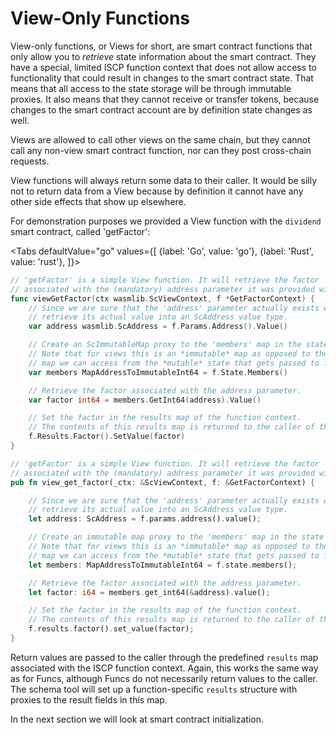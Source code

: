
# View-Only Functions

View-only functions, or Views for short, are smart contract functions that only allow you
to _retrieve_ state information about the smart contract. They have a special, limited
ISCP function context that does not allow access to functionality that could result in
changes to the smart contract state. That means that all access to the state storage will
be through immutable proxies. It also means that they cannot receive or transfer tokens,
because changes to the smart contract account are by definition state changes as well.

Views are allowed to call other views on the same chain, but they cannot call any non-view
smart contract function, nor can they post cross-chain requests.

View functions will always return some data to their caller. It would be silly not to
return data from a View because by definition it cannot have any other side effects that
show up elsewhere.

For demonstration purposes we provided a View function with the `dividend` smart contract,
called 'getFactor':

<Tabs defaultValue="go"
    values={[
        {label: 'Go', value: 'go'},
        {label: 'Rust', value: 'rust'},
    ]}>
<TabItem value="go">

```go
// 'getFactor' is a simple View function. It will retrieve the factor
// associated with the (mandatory) address parameter it was provided with.
func viewGetFactor(ctx wasmlib.ScViewContext, f *GetFactorContext) {
    // Since we are sure that the 'address' parameter actually exists we can
    // retrieve its actual value into an ScAddress value type.
    var address wasmlib.ScAddress = f.Params.Address().Value()

    // Create an ScImmutableMap proxy to the 'members' map in the state storage.
    // Note that for views this is an *immutable* map as opposed to the *mutable*
    // map we can access from the *mutable* state that gets passed to funcs.
    var members MapAddressToImmutableInt64 = f.State.Members()

    // Retrieve the factor associated with the address parameter.
    var factor int64 = members.GetInt64(address).Value()

    // Set the factor in the results map of the function context.
    // The contents of this results map is returned to the caller of the function.
    f.Results.Factor().SetValue(factor)
}
```

</TabItem>
<TabItem value="rust">

```rust
// 'getFactor' is a simple View function. It will retrieve the factor
// associated with the (mandatory) address parameter it was provided with.
pub fn view_get_factor(_ctx: &ScViewContext, f: &GetFactorContext) {

    // Since we are sure that the 'address' parameter actually exists we can
    // retrieve its actual value into an ScAddress value type.
    let address: ScAddress = f.params.address().value();

    // Create an immutable map proxy to the 'members' map in the state storage.
    // Note that for views this is an *immutable* map as opposed to the *mutable*
    // map we can access from the *mutable* state that gets passed to funcs.
    let members: MapAddressToImmutableInt64 = f.state.members();

    // Retrieve the factor associated with the address parameter.
    let factor: i64 = members.get_int64(&address).value();

    // Set the factor in the results map of the function context.
    // The contents of this results map is returned to the caller of the function.
    f.results.factor().set_value(factor);
}
```

</TabItem>
</Tabs>

Return values are passed to the caller through the predefined `results` map associated
with the ISCP function context. Again, this works the same way as for Funcs, although
Funcs do not necessarily return values to the caller. The schema tool will set up a
function-specific `results` structure with proxies to the result fields in this map.

In the next section we will look at smart contract initialization.
